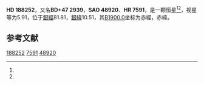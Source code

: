 {{Starbox begin
| name = HD 188252
}}
{{Starbox observe
| epoch = [[J2000.0|J2000.0]]
| constell = {{星座名待查}}<ref name=SIMBAD>{{cite web
 | url=http://simbad.u-strasbg.fr/simbad/sim-id?Ident=HR+7591
 | title=Pulsating variable Star
 | publisher=Centre de Données astronomiques de Strasbourg
 | work=SIMBAD
 | accessdate=2012-07-13
 | archive-date=2022-03-08
 | archive-url=https://web.archive.org/web/20220308071501/http://simbad.u-strasbg.fr/simbad/sim-id?Ident=HR+7591
 }}</ref><ref name=DATA>{{cite web
 | url=http://vizier.u-strasbg.fr/viz-bin/VizieR-5?-out.add=.&-source=5050&-corr=PK=HR&-out.max=9999&HR=7591
 | title=VizieR Detailed Page
 | accessdate=2012-07-13
 | archive-date=2016-03-05
 | archive-url=https://web.archive.org/web/20160305012320/http://vizier.u-strasbg.fr/viz-bin/VizieR-5?-out.add=.&-source=5050&-corr=PK=HR&-out.max=9999&HR=7591
 | dead-url=no
 }}</ref>
| 星官 = 
| ra = {{RA|19|52|7.2}}<ref name=SIMBAD /><ref name=DATA />
| dec = {{DEC|+47|55|55}}<ref name=SIMBAD /><ref name=DATA />
| appmag_v = 5.91<ref name=SIMBAD /><ref name=DATA />
}}
{{Starbox character
| class = B2III<ref name=SIMBAD /><ref name=DATA />
| b-v = -0.18<ref name=SIMBAD /><ref name=DATA />
| u-b = -0.85<ref name=SIMBAD /><ref name=DATA />
| r-i = <ref name=SIMBAD /><ref name=DATA />
| variable = 
}}
{{Starbox astrometry
| radial_v = -0.85
| prop_mo_ra = -18
| parallax = 
| p_error = 
}}
{{Starbox catalog
| names =BD+47 2939，[[SAO星表|SAO]] 48920，[[HD星表|HD]] 188252，[[HR星表|HR]] 7591}}
{{Starbox reference |Simbad=HR+7591}}
{{Starbox end}}

'''HD 188252'''，又名'''BD+47 2939'''，'''SAO 48920'''、'''HR 7591'''，是一颗恒星<ref name=SIMBAD /><ref name=DATA />，视星等为5.91，位于[[銀道座標系|銀經]]81.81，[[銀道座標系|銀緯]]10.51，其[[B1900.0|B1900.0]]坐标为赤經{{RA|19|49|10.4}}，赤緯{{DEC|+47|10.51|25}}。

== 参考文献 ==
{{reflist}}

{{star-stub}}

[[Category:HD和HDE天體|188252]]
[[Category:HR天體|7591]]
[[Category:SAO天體|48920]]
